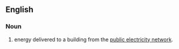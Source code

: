 ==English==

===Noun===
{{en-noun}}

# energy delivered to a building from the [[w:public electricity network|public electricity network]].